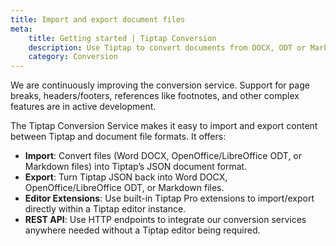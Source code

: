 ```yaml
---
title: Import and export document files
meta:
    title: Getting started | Tiptap Conversion
    description: Use Tiptap to convert documents from DOCX, ODT or Markdown to Tiptap JSON format
    category: Conversion
---
```



<Callout title="Conversion service">
    We are continuously improving the conversion service. Support for page breaks, headers/footers, references like footnotes, and other complex features are in active development.
</Callout>

The Tiptap Conversion Service makes it easy to import and export content between Tiptap and document file formats. It offers:

- **Import**: Convert files (Word DOCX, OpenOffice/LibreOffice ODT, or Markdown files) into Tiptap’s JSON document format.
- **Export**: Turn Tiptap JSON back into Word DOCX, OpenOffice/LibreOffice ODT, or Markdown files.
- **Editor Extensions**: Use built-in Tiptap Pro extensions to import/export directly within a Tiptap editor instance.
- **REST API**: Use HTTP endpoints to integrate our conversion services anywhere needed without a Tiptap editor being required.

<CodeDemo isPro path="/Extensions/ImportExport" />
